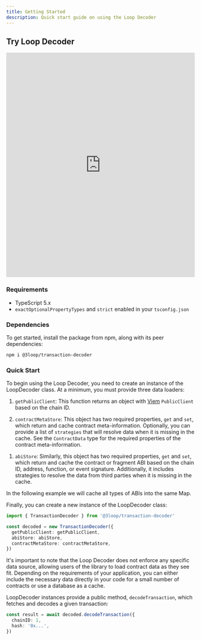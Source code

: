 ```yaml
---
title: Getting Started
description: Quick start guide on using the Loop Decoder
---
```



## Try Loop Decoder

<div style="height: 600px;">
  <iframe
    style="width: 100%; height: 100%; border: 0;"
    src="https://stackblitz.com/edit/vitejs-vite-hpenle?embed=1&file=src%2FApp.tsx"
  ></iframe>
</div>

### Requirements

- TypeScript 5.x
- `exactOptionalPropertyTypes` and `strict` enabled in your `tsconfig.json`

### Dependencies

To get started, install the package from npm, along with its peer dependencies:

```sh
npm i @3loop/transaction-decoder
```

### Quick Start

To begin using the Loop Decoder, you need to create an instance of the LoopDecoder class. At a minimum, you must provide three data loaders:

1. `getPublicClient`: This function returns an object with [Viem](https://viem.sh/) `PublicClient` based on the chain ID.

<RpcProvider />

2. `contractMetaStore`: This object has two required properties, `get` and `set`, which return and cache contract meta-information. Optionally, you can provide a list of `strategies` that will resolve data when it is missing in the cache. See the `ContractData` type for the required properties of the contract meta-information.

<MemoryContractLoader />

1. `abiStore`: Similarly, this object has two required properties, `get` and `set`, which return and cache the contract or fragment ABI based on the chain ID, address, function, or event signature. Additionally, it includes strategies to resolve the data from third parties when it is missing in the cache.

In the following example we will cache all types of ABIs into the same Map.

<MemoryAbiLoader />

Finally, you can create a new instance of the LoopDecoder class:

```ts
import { TransactionDecoder } from '@3loop/transaction-decoder'

const decoded = new TransactionDecoder({
  getPublicClient: getPublicClient,
  abiStore: abiStore,
  contractMetaStore: contractMetaStore,
})
```

It's important to note that the Loop Decoder does not enforce any specific data source, allowing users of the library to load contract data as they see fit. Depending on the requirements of your application, you can either include the necessary data directly in your code for a small number of contracts or use a database as a cache.

LoopDecoder instances provide a public method, `decodeTransaction`, which fetches and decodes a given transaction:

```ts
const result = await decoded.decodeTransaction({
  chainID: 1,
  hash: '0x...',
})
```
